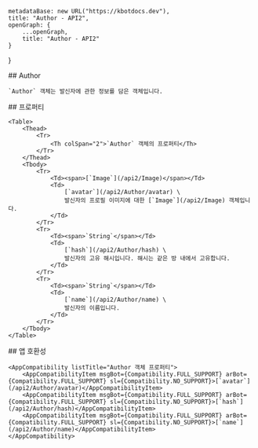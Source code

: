 
    metadataBase: new URL("https://kbotdocs.dev"),
    title: "Author - API2",
    openGraph: {
        ...openGraph,
        title: "Author - API2"
    }
}

<Section>
    ## Author

    `Author` 객체는 발신자에 관한 정보를 담은 객체입니다.
</Section>
<Section>
    ## 프로퍼티

    <Table>
        <Thead>
            <Tr>
                <Th colSpan="2">`Author` 객체의 프로퍼티</Th>
            </Tr>
        </Thead>
        <Tbody>
            <Tr>
                <Td><span>[`Image`](/api2/Image)</span></Td>
                <Td>
                    [`avatar`](/api2/Author/avatar) \
                    발신자의 프로필 이미지에 대한 [`Image`](/api2/Image) 객체입니다.
                </Td>
            </Tr>
            <Tr>
                <Td><span>`String`</span></Td>
                <Td>
                    [`hash`](/api2/Author/hash) \
                    발신자의 고유 해시입니다. 해시는 같은 방 내에서 고유합니다.
                </Td>
            </Tr>
            <Tr>
                <Td><span>`String`</span></Td>
                <Td>
                    [`name`](/api2/Author/name) \
                    발신자의 이름입니다.
                </Td>
            </Tr>
        </Tbody>
    </Table>
</Section>
<Section>
    ## 앱 호환성

    <AppCompatibility listTitle="Author 객체 프로퍼티">
        <AppCompatibilityItem msgBot={Compatibility.FULL_SUPPORT} arBot={Compatibility.FULL_SUPPORT} sl={Compatibility.NO_SUPPORT}>[`avatar`](/api2/Author/avatar)</AppCompatibilityItem>
        <AppCompatibilityItem msgBot={Compatibility.FULL_SUPPORT} arBot={Compatibility.FULL_SUPPORT} sl={Compatibility.NO_SUPPORT}>[`hash`](/api2/Author/hash)</AppCompatibilityItem>
        <AppCompatibilityItem msgBot={Compatibility.FULL_SUPPORT} arBot={Compatibility.FULL_SUPPORT} sl={Compatibility.NO_SUPPORT}>[`name`](/api2/Author/name)</AppCompatibilityItem>
    </AppCompatibility>
</Section>